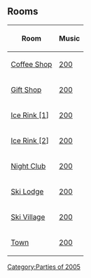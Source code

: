 {{CPW|Christmas Party 2005}}

==Rooms==

<center>
{|class="wikitable" border="1"
!Room!!Music
|-
|[[Media:CP05Coffee.swf|Coffee Shop]]||[[Media:Music200.swf|200]]
|-
|[[Media:CP05Shop.swf|Gift Shop]]||[[Media:Music200.swf|200]]
|-
|[[Media:CP05Rink.swf|Ice Rink [1]]]||[[Media:Music200.swf|200]]
|-
|[[Media:CP05Rink-2.swf|Ice Rink [2]]]||[[Media:Music200.swf|200]]
|-
|[[Media:CP05Dance.swf|Night Club]]||[[Media:Music200.swf|200]]
|-
|[[Media:CP05Lodge.swf|Ski Lodge]]||[[Media:Music200.swf|200]]
|-
|[[Media:CP05Village.swf|Ski Village]]||[[Media:Music200.swf|200]]
|-
|[[Media:CP05Town.swf|Town]]||[[Media:Music200.swf|200]]
|}

</center>
{{Parties}}

[[Category:Parties of 2005]]